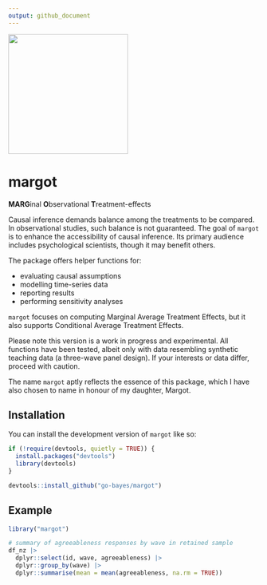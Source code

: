 ```yaml
---
output: github_document
---
```


<!-- README.md is generated from README.Rmd. Please edit that file -->

<!-- ```{r, include = FALSE} -->
<!-- knitr::opts_chunk$set( -->
<!--   collapse = TRUE, -->
<!--   comment = "#>", -->
<!--   fig.path = "man/figures/README-", -->
<!--   out.width = "100%" -->
<!-- ) -->
<!-- ``` -->



<!-- badges: start -->
<img src="man/figures/margot_hex_sticker.png" width = 240>
<!-- badges: end -->

# margot
**MARG**inal **O**bservational **T**reatment-effects


Causal inference demands balance among the treatments to be compared. In observational studies, such balance is not guaranteed. The goal of `margot` is to enhance the accessibility of causal inference. Its primary audience includes psychological scientists, though it may benefit others.

The package offers helper functions for:

- evaluating causal assumptions
- modelling time-series data
- reporting results
- performing sensitivity analyses

`margot` focuses on computing Marginal Average Treatment Effects, but it also supports Conditional Average Treatment Effects. 

Please note this version is a work in progress and experimental. All functions have been tested, albeit only with data resembling synthetic teaching data (a three-wave panel design). If your interests or data differ, proceed with caution.

The name `margot` aptly reflects the essence of this package, which I have also chosen to name in honour of my daughter, Margot.

## Installation

You can install the development version of `margot` like so:

```r
if (!require(devtools, quietly = TRUE)) {
  install.packages("devtools")
  library(devtools)
}

devtools::install_github("go-bayes/margot")
```

## Example

```r
library("margot")

# summary of agreeableness responses by wave in retained sample
df_nz |> 
  dplyr::select(id, wave, agreeableness) |> 
  dplyr::group_by(wave) |> 
  dplyr::summarise(mean = mean(agreeableness, na.rm = TRUE))
```
